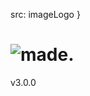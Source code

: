 
<Meta title="Hello/Introduction" />


  src: imageLogo
}

<style>{`
.sbdocs-content {
  width: 100%;
  max-width: 100% !important;
}

.sbdocs-wrapper {
  justify-content: flex-start;
  padding: 0 !important;
} 

h1 {
  color: white!important;
  font-family: var(--made-font-heading-family-01) !important;
  font-size: var(--made-font-heading-size-01) !important;
}

h1 svg {
  margin-right: var(--made-space-2-x);
}


`}</style>

<div className="made-s-home">
  <h1>
    <img src={logo.src} alt="made." />
  </h1>
  <p className="made-s-intro">v3.0.0</p>
</div>

